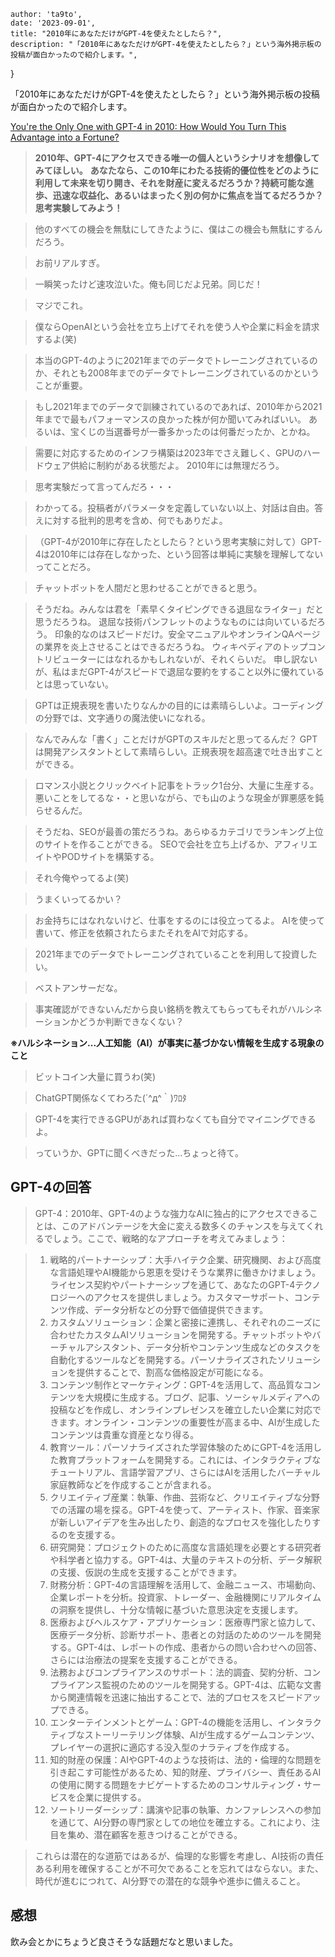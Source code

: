 
    author: 'ta9to',
    date: '2023-09-01',
    title: "2010年にあなただけがGPT-4を使えたとしたら？",
    description: "「2010年にあなただけがGPT-4を使えたとしたら？」という海外掲示板の投稿が面白かったので紹介します。",
}


「2010年にあなただけがGPT-4を使えたとしたら？」という海外掲示板の投稿が面白かったので紹介します。

[You're the Only One with GPT-4 in 2010: How Would You Turn This Advantage into a Fortune?](https://www.reddit.com/r/ChatGPT/comments/165kwys/youre_the_only_one_with_gpt4_in_2010_how_would/)

>**2010年、GPT-4にアクセスできる唯一の個人というシナリオを想像してみてほしい。**
>**あなたなら、この10年にわたる技術的優位性をどのように利用して未来を切り開き、それを財産に変えるだろうか？持続可能な進歩、迅速な収益化、あるいはまったく別の何かに焦点を当てるだろうか？**
>**思考実験してみよう！**

>他のすべての機会を無駄にしてきたように、僕はこの機会も無駄にするんだろう。

>お前リアルすぎ。

>一瞬笑ったけど速攻泣いた。俺も同じだよ兄弟。同じだ！

>マジでこれ。

>僕ならOpenAIという会社を立ち上げてそれを使う人や企業に料金を請求するよ(笑)

>本当のGPT-4のように2021年までのデータでトレーニングされているのか、それとも2008年までのデータでトレーニングされているのかということが重要。

>もし2021年までのデータで訓練されているのであれば、2010年から2021年までで最もパフォーマンスの良かった株が何か聞いてみればいい。
>あるいは、宝くじの当選番号が一番多かったのは何番だったか、とかね。

>需要に対応するためのインフラ構築は2023年でさえ難しく、GPUのハードウェア供給に制約がある状態だよ。
>2010年には無理だろう。

>思考実験だって言ってんだろ・・・

>わかってる。投稿者がパラメータを定義していない以上、対話は自由。答えに対する批判的思考を含め、何でもありだよ。

>（GPT-4が2010年に存在したとしたら？という思考実験に対して）GPT-4は2010年には存在しなかった、という回答は単純に実験を理解してないってことだろ。

>チャットボットを人間だと思わせることができると思う。

>そうだね。みんなは君を「素早くタイピングできる退屈なライター」だと思うだろうね。
>退屈な技術パンフレットのようなものには向いているだろう。
>印象的なのはスピードだけ。安全マニュアルやオンラインQAページの業界を炎上させることはできるだろうね。
>ウィキペディアのトップコントリビューターにはなれるかもしれないが、それくらいだ。
>申し訳ないが、私はまだGPT-4がスピードで退屈な要約をすること以外に優れているとは思っていない。

>GPTは正規表現を書いたりなんかの目的には素晴らしいよ。コーディングの分野では、文字通りの魔法使いになれる。

>なんでみんな「書く」ことだけがGPTのスキルだと思ってるんだ？
>GPTは開発アシスタントとして素晴らしい。正規表現を超高速で吐き出すことができる。

>ロマンス小説とクリックベイト記事をトラック1台分、大量に生産する。
>悪いことをしてるな・・と思いながら、でも山のような現金が罪悪感を鈍らせるんだ。

>そうだね、SEOが最善の策だろうね。あらゆるカテゴリでランキング上位のサイトを作ることができる。
>SEOで会社を立ち上げるか、アフィリエイトやPODサイトを構築する。

>それ今俺やってるよ(笑)

>うまくいってるかい？

>お金持ちにはなれないけど、仕事をするのには役立ってるよ。
>AIを使って書いて、修正を依頼されたらまたそれをAIで対応する。

>2021年までのデータでトレーニングされていることを利用して投資したい。

>ベストアンサーだな。

>事実確認ができないんだから良い銘柄を教えてもらってもそれがハルシネーションかどうか判断できなくない？

**※ハルシネーション...人工知能（AI）が事実に基づかない情報を生成する現象のこと**

>ビットコイン大量に買うわ(笑)

>ChatGPT関係なくてわろた(´^д^｀)ﾜﾛﾀ

>GPT-4を実行できるGPUがあれば買わなくても自分でマイニングできるよ。

>っていうか、GPTに聞くべきだった...ちょっと待て。

## GPT-4の回答

>GPT-4：2010年、GPT-4のような強力なAIに独占的にアクセスできることは、このアドバンテージを大金に変える数多くのチャンスを与えてくれるでしょう。ここで、戦略的なアプローチを考えてみましょう：

>1. 戦略的パートナーシップ：大手ハイテク企業、研究機関、および高度な言語処理やAI機能から恩恵を受けそうな業界に働きかけましょう。ライセンス契約やパートナーシップを通じて、あなたのGPT-4テクノロジーへのアクセスを提供しましょう。カスタマーサポート、コンテンツ作成、データ分析などの分野で価値提供できます。
>2. カスタムソリューション：企業と密接に連携し、それぞれのニーズに合わせたカスタムAIソリューションを開発する。チャットボットやバーチャルアシスタント、データ分析やコンテンツ生成などのタスクを自動化するツールなどを開発する。パーソナライズされたソリューションを提供することで、割高な価格設定が可能になる。
>3. コンテンツ制作とマーケティング：GPT-4を活用して、高品質なコンテンツを大規模に生成する。ブログ、記事、ソーシャルメディアへの投稿などを作成し、オンラインプレゼンスを確立したい企業に対応できます。オンライン・コンテンツの重要性が高まる中、AIが生成したコンテンツは貴重な資産となり得る。
>4. 教育ツール：パーソナライズされた学習体験のためにGPT-4を活用した教育プラットフォームを開発する。これには、インタラクティブなチュートリアル、言語学習アプリ、さらにはAIを活用したバーチャル家庭教師などを作成することが含まれる。
>5. クリエイティブ産業：執筆、作曲、芸術など、クリエイティブな分野での活躍の場を探る。GPT-4を使って、アーティスト、作家、音楽家が新しいアイデアを生み出したり、創造的なプロセスを強化したりするのを支援する。
>6. 研究開発：プロジェクトのために高度な言語処理を必要とする研究者や科学者と協力する。GPT-4は、大量のテキストの分析、データ解釈の支援、仮説の生成を支援することができます。
>7. 財務分析：GPT-4の言語理解を活用して、金融ニュース、市場動向、企業レポートを分析。投資家、トレーダー、金融機関にリアルタイムの洞察を提供し、十分な情報に基づいた意思決定を支援します。
>8. 医療およびヘルスケア・アプリケーション：医療専門家と協力して、医療データ分析、診断サポート、患者との対話のためのツールを開発する。GPT-4は、レポートの作成、患者からの問い合わせへの回答、さらには治療法の提案を支援することができる。
>9. 法務およびコンプライアンスのサポート：法的調査、契約分析、コンプライアンス監視のためのツールを開発する。GPT-4は、広範な文書から関連情報を迅速に抽出することで、法的プロセスをスピードアップできる。
>10. エンターテインメントとゲーム：GPT-4の機能を活用し、インタラクティブなストーリーテリング体験、AIが生成するゲームコンテンツ、プレイヤーの選択に適応する没入型のナラティブを作成する。
>11. 知的財産の保護：AIやGPT-4のような技術は、法的・倫理的な問題を引き起こす可能性があるため、知的財産、プライバシー、責任あるAIの使用に関する問題をナビゲートするためのコンサルティング・サービスを企業に提供する。
>12. ソートリーダーシップ：講演や記事の執筆、カンファレンスへの参加を通じて、AI分野の専門家としての地位を確立する。これにより、注目を集め、潜在顧客を惹きつけることができる。

>これらは潜在的な道筋ではあるが、倫理的な影響を考慮し、AI技術の責任ある利用を確保することが不可欠であることを忘れてはならない。また、時代が進むにつれて、AI分野での潜在的な競争や進歩に備えること。

## 感想
飲み会とかにちょうど良さそうな話題だなと思いました。
